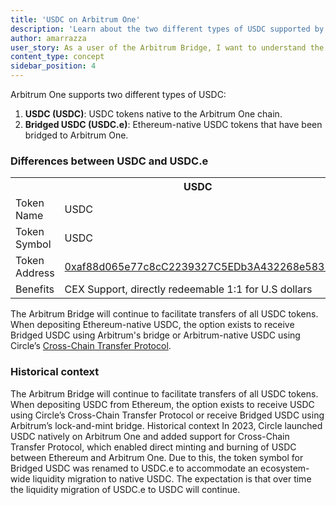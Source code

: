 ```yaml
---
title: 'USDC on Arbitrum One'
description: 'Learn about the two different types of USDC supported by Arbitrum One: Arbitrum-Native USDC and Bridged (from Ethereum) USDC'
author: amarrazza
user_story: As a user of the Arbitrum Bridge, I want to understand the differences between Arbitrum-native USDC and Bridged USDC.
content_type: concept
sidebar_position: 4
---
```


Arbitrum One supports two different types of USDC:

1.  **USDC (USDC)**: USDC tokens native to the Arbitrum One chain.
2.  **Bridged USDC (USDC.e)**: Ethereum-native USDC tokens that have been bridged to Arbitrum One.

### Differences between USDC and USDC.e

<table className="small-table">
  <tr>
    <th></th>
    <th>USDC</th>
    <th>Bridged USDC</th>
  </tr>
  <tr>
    <td>Token Name</td>
    <td>USDC</td>
    <td>Bridged USDC</td>
  </tr>
  <tr>
    <td>Token Symbol</td>
    <td>USDC</td>
    <td>USDC.e</td>
  </tr>
  <tr>
    <td>Token Address</td>
    <td>
      <a href="https://arbiscan.io/token/0xaf88d065e77c8cC2239327C5EDb3A432268e5831">
        0xaf88d065e77c8cC2239327C5EDb3A432268e5831
      </a>
    </td>
    <td>
      <a href="https://arbiscan.io/token/0xff970a61a04b1ca14834a43f5de4533ebddb5cc8">
        0xff970a61a04b1ca14834a43f5de4533ebddb5cc8
      </a>
    </td>
  </tr>
  <tr>
    <td>Benefits</td>
    <td>CEX Support, directly redeemable 1:1 for U.S dollars</td>
    <td></td>
  </tr>
</table>

The Arbitrum Bridge will continue to facilitate transfers of all USDC tokens. When depositing Ethereum-native USDC, the option exists to receive Bridged USDC using Arbitrum's bridge or Arbitrum-native USDC using Circle’s [Cross-Chain Transfer Protocol](https://www.circle.com/en/cross-chain-transfer-protocol).

### Historical context

The Arbitrum Bridge will continue to facilitate transfers of all USDC tokens. When depositing USDC from Ethereum, the option exists to receive USDC using Circle’s Cross-Chain Transfer Protocol or receive Bridged USDC using Arbitrum’s lock-and-mint bridge.
Historical context
In 2023, Circle launched USDC natively on Arbitrum One and added support for Cross-Chain Transfer Protocol, which enabled direct minting and burning of USDC between Ethereum and Arbitrum One. Due to this, the token symbol for Bridged USDC was renamed to USDC.e to accommodate an ecosystem-wide liquidity migration to native USDC. The expectation is that over time the liquidity migration of USDC.e to USDC will continue.
